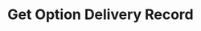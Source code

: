---
title: Get Option Delivery Record
sidebar_label: Get Option Delivery Record
sidebar_position: 8
slug: /derivatives/unified/delivery
---
